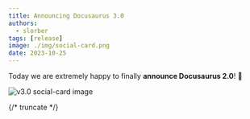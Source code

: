 ```yaml
---
title: Announcing Docusaurus 3.0
authors:
  - slorber
tags: [release]
image: ./img/social-card.png
date: 2023-10-25
---
```


Today we are extremely happy to finally **announce Docusaurus 2.0**! 🥳️

![v3.0 social-card image](./img/social-card.png)

{/* truncate */}
